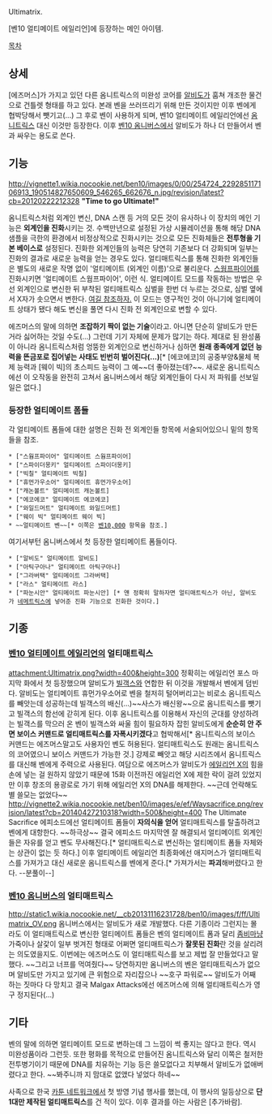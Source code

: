 Ultimatrix.

[벤10 얼티메이트 에일리언]에 등장하는 메인 아이템. 

[[목차]]

== 상세 ==

[에즈머스]가 가지고 있던 다른 옴니트릭스의 미완성 코어를 [[알비도]]가 훔쳐 개조한 물건으로 건틀렛 형태를 하고 있다. 
본래 벤을 쓰러뜨리기 위해 만든 것이지만 이후 벤에게 협박당해서 뺏기고(...) 그 후로 벤이 사용하게 되며, 벤10 얼티메이트 에일리언에선 [[옴니트릭스]] 대신 이것만 등장한다. 이후 [[벤10 옴니버스]]에서 알비도가 하나 더 만들어서 벤과 싸우는 용도로 쓴다.

== 기능 ==

http://vignette1.wikia.nocookie.net/ben10/images/0/00/254724_229285117106913_190514827650609_546265_662676_n.jpg/revision/latest?cb=20120222212328
'''"Time to go Ultimate!"'''

옴니트릭스처럼 외계인 변신, DNA 스캔 등 거의 모든 것이 유사하나 이 장치의 메인 기능은 '''외계인을 진화'''시키는 것.
수백만년으로 설정된 가상 시뮬레이션을 통해 해당 DNA 샘플을 극한의 환경에서 비정상적으로 진화시키는 것으로 모든 진화체들은 '''전투형을 기본 베이스로''' 설정된다. 진화한 외계인들의 능력은 당연히 기존보다 더 강화되며 일부는 진화의 결과로 새로운 능력을 얻는 경우도 있다. 
얼티매트릭스를 통해 진화한 외계인들은 별도의 새로운 작명 없이 '얼티메이트 (외계인 이름)'으로 불리운다. [[스웜프파이어]]를 진화시키면 '얼티메이트 스웜프파이어', 이런 식. 얼티메이트 모드를 작동하는 방법은 우선 외계인으로 변신한 뒤 부착된 얼티매트릭스 심벌을 한번 더 누르는 것으로, 심벌 옆에서 X자가 솟으면서 변한다. [https://www.youtube.com/watch?v=EiK1p61igkk 여길 참조하자.]
이 모드는 영구적인 것이 아니기에 얼티메이트 상태가 됐다 해도 변신을 풀면 다시 진화 전 외계인으로 변할 수 있다.

에즈머스의 말에 의하면 '''조잡하기 짝이 없는 기술'''이라고. 아니면 단순히 알비도가 만든 거라 싫어하는 것일 수도(...)
그런데 기기 자체에 문제가 많기는 하다. 제대로 된 완성품이 아니라 옴니트릭스처럼 엉뚱한 외계인으로 변신하거나 심하면 '''원래 종족에게 없던 능력을 뜬금포로 집어넣는 사태도 빈번히 벌어진다(...)'''[* [에코에코]의 공중부양&물체 복제 능력과 [웨이 빅]의 초스피드 능력이 그 예~~더 좋아졌는데?~~. 새로운 옴니트릭스에선 이 오작동을 완전히 고쳐서 옴니버스에서 해당 외계인들이 다시 저 파워를 선보일 일은 없다.]

=== 등장한 얼티메이트 폼들 ===

각 얼티메이트 폼들에 대한 설명은 진화 전 외계인들 항목에 서술되어있으니 밑의 항목들을 참조.

 * ["스웜프파이어" 얼티메이트 스웜프파이어]
 * ["스파이더몽키" 얼티메이트 스파이더몽키]
 * ["빅칠" 얼티메이트 빅칠]
 * ["휴먼가우소어" 얼티메이트 휴먼가우소어]
 * ["캐논볼트" 얼티메이트 캐논볼트]
 * ["에코에코" 얼티메이트 에코에코]
 * ["와일드머트" 얼티메이트 와일드머트]
 * ["웨이 빅" 얼티메이트 웨이 빅]
 * ~~얼티메이트 벤~~[* 이쪽은 [[벤10,000]] 항목을 참조.]

여기서부턴 옴니버스에서 첫 등장한 얼티메이트 폼들이다.

 * ["알비도" 얼티메이트 알비도]
 * ["아틱구아나" 얼티메이트 아틱구아나]
 * ["그라버택" 얼티메이트 그라버택]
 * ["라스" 얼티메이트 라스]
 * ["파눈시안" 얼티메이트 파눈시안] [* 얜 정확히 말하자면 얼티매트릭스가 아닌, 알비도가 [[네메트릭스]]에 넣어준 진화 기능으로 진화한 것이다.]

== 기종 ==

=== [[벤10 얼티메이트 에일리언]]의 얼티매트릭스 ===

attachment:Ultimatrix.png?width=400&height=300 
정확히는 에일리언 포스 마지막 화에서 첫 등장했으며 알비도가 [[빌객스]]와 연합한 뒤 이것을 개발해서 벤에게 덤빈다. 
알비도는 얼티메이트 휴먼가우소어로 벤을 철저히 털어버리고는 비로소 옴니트릭스를 빼앗는데 성공하는데 빌객스의 배신(...)~~사스가 배신왕~~으로 옴니트릭스를 뺏기고 빌객스의 함선에 갇히게 된다. 이후 옴니트릭스를 이용해서 자신의 군대를 양성하려는 빌객스를 막으러 온 벤이 빌객스와 싸울 힘이 필요하자 잡힌 알비도에게 '''순순히 안 주면 보이스 커맨드로 얼티매트릭스를 자폭시키겠다'''고 협박해서[* 옴니트릭스의 보이스 커맨드는 에즈머스말고도 사용자인 벤도 허용된다. 얼티매트릭스도 원래는 옴니트릭스의 코어였으니 보이스 커맨드가 가능한 것.] 강제로 빼앗고 해당 시리즈에서 옴니트릭스를 대신해 벤에게 주력으로 사용된다. 
여담으로 에즈머스가 알비도가 [[에일리언 X]]의 힘을 손에 넣는 걸 원하지 않았기 때문에 15화 이전까진 에일리언 X에 제한 락이 걸려 있었지만 이후 창조의 용광로로 가기 위해 에일리언 X의 DNA를 해제한다. ~~근데 언락해도 별 쓸모는 없었다~~
http://vignette2.wikia.nocookie.net/ben10/images/e/ef/Waysacrifice.png/revision/latest?cb=20140427210318?width=500&height=400 
The Ultimate Sacrifice 에피소드에선 얼티메이트 폼들이 '''자의식을 얻어''' 얼티매트릭스를 탈출하려고 벤에게 대항한다. ~~하극상~~ 결국 에피소드 마지막엔 잘 해결되서 얼티메이트 외계인들은 자유를 얻고 벤도 무사해진다.[* 얼티매트릭스로 변신하는 얼티메이트 폼들 자체와는 상관이 없는 듯 하다.]
이후 얼티메이트 에일리언 최종화에선 애지머스가 얼티매트릭스를 가져가고 대신 새로운 옴니트릭스를 벤에게 준다.[* 가져가서는 '''파괴'''해버렸다고 한다. --분풀이--]

=== [[벤10 옴니버스]]의 얼티매트릭스 ===

http://static1.wikia.nocookie.net/__cb20131116231728/ben10/images/f/ff/Ultimatrix_OV.png
옴니버스에서는 알비도가 새로 개발했다. 다른 기종이라 그런지는 몰라도 이 얼티매트릭스로 변신한 얼티메이트 폼들은 벤의 얼티메이트 폼과 달리 [[좀비]]마냥 가죽이나 살갗이 일부 벗겨진 형태로 어쩌면 얼티매트릭스가 '''잘못된 진화'''란 것을 살리려는 의도였을지도.
이번에는 에즈머스도 이 얼티매트릭스를 보고 제법 잘 만들었다고 말했다. ~~그리고 너프를 먹여줬다~~ 
당연하지만 옴니버스의 벤은 얼티매트릭스가 없으며 알비도만 가지고 있기에 큰 위험으로 자리잡으나 ~~호구 파워로~~ 알비도가 어째 하는 짓마다 다 망치고 결국 Malgax Attacks에선 에즈머스에 의해 얼티매트릭스가 영구 정지된다(...)

== 기타 ==

벤의 말에 의하면 얼티메이트 모드로 변하는데 그 느낌이 썩 좋지는 않다고 한다. 역시 미완성품이라 그런듯.
또한 평화를 목적으로 만들어진 옴니트릭스와 달리 이쪽은 철저한 전투병기이기 때문에 DNA를 치유하는 기능 등은 쓸모없다고 치부해서 알비도가 없애버렸다고 한다. ~~봐주니까 지 맘대로 없앴다 넣었다 하네~~

사족으로 한국 [[카툰 네트워크]]에서 첫 방영 기념 행사를 했는데, 이 행사의 일등상으로 '''단 1대만 제작된 얼티매트릭스'''를 건 적이 있다. 이후 결과를 아는 사람은 [추가바람].
